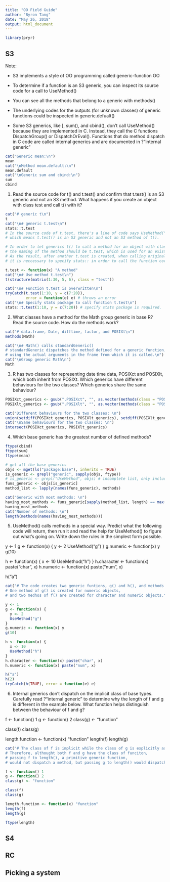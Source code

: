 ```yaml
---
title: "OO Field Guide"
author: "Byron Tang"
date: "May 26, 2018"
output: html_document
---
```


```r
library(pryr)
```

## S3

Note:

- S3 implements a style of OO programming called generic-function OO

- To determine if a function is an S3 generic, you can inspect its source code for a call to UseMethod()

- You can see all the methods that belong to a generic with methods()

- The underlying codes for the outputs (for unknown classes) of generic functions could be inspected in generic.defualt()

- Some S3 generics, like [, sum(), and cbind(), don't call UseMethod() because they are implemented in C. Instead, they call the C functions DispatchGroup() or DispatchOrEval(). Functions that do method dispatch in C code are called internal generics and are documented in ?"internal generic"

```r
cat("Generic mean:\n")
mean
cat("\nMethod mean.default:\n")
mean.default
cat("\nGeneric sum and cbind:\n")
sum
cbind
```


1. Read the source code for t() and t.test() and confirm that t.test() is an S3 generic and not an S3 method. What happens if you create an object with class test and call t() with it?

```r
cat("# generic t\n")
t
cat("\n# generic t.test\n")
stats::t.test
# In the source code of t.test, there's a line of code says UseMethod("t.test"),
# which means t.test() is an S3 generic and not an S3 method of t().

# In order to let generics t() to call a method for an object with class test,
# the naming of the method should be t.test, which is used for an existing function.
# As the result, after another t.test is created, when calling original t.test,
# it is neccessary to specify stats:: in order to call the function correctly.

t.test <- function(x) "A method"
cat("\n# Use method t.test\n")
t(structure(matrix(1:30, 5, 6), class = "test"))

cat("\n# Function t.test is overwritten\n")
tryCatch(t.test(1:10, y = c(7:20)), 
         error = function(e) e) # throws an error
cat("\n# Specify stats package to call function t.test\n")
stats::t.test(1:10, y = c(7:20)) # specify stats package is required.
```

2. What classes have a method for the Math group generic in base R? Read the source code. How do the methods work?

```r
cat("# data.frame, Date, difftime, factor, and POSIXt\n")
methods(Math)

cat("\n# Math() calls standardGeneric()
# standardGeneric dispatches the method defined for a generic function,
# using the actual arguments in the frame from which it is called.\n")
cat("\nGroup generic Math\n")
Math
```

3. R has two classes for representing date time data, POSIXct and POSIXlt, which both inherit from POSIXt. Which generics have different behaviours for the two classes? Which generics share the same behaviour?

```r
POSIXct_generics <- gsub(".POSIXct", "", as.vector(methods(class = "POSIXct")))
POSIXlt_generics <- gsub(".POSIXlt", "", as.vector(methods(class = "POSIXlt")))

cat("Different behaviours for the two classes: \n")
union(setdiff(POSIXct_generics, POSIXlt_generics), setdiff(POSIXlt_generics, POSIXct_generics))
cat("\nSame behaviours for the two classes: \n")
intersect(POSIXct_generics, POSIXlt_generics)
```

4. Which base generic has the greatest number of defined methods?

```r
ftype(cbind)
ftype(sum)
ftype(mean)
```


```r
# get all the base generics
objs <- mget(ls("package:base"), inherits = TRUE)
is_generic <- grepl("generic", sapply(objs, ftype))
# is_generic <- grepl("UseMethod", objs) # incomplete list, only includes S3 generic
funs_generic <- objs[is_generic]
method_list <- lapply(names(funs_generic), methods)

cat("Generic with most methods: \n")
having_most_methods <- funs_generic[sapply(method_list, length) == max(sapply(method_list, length))]
having_most_methods
cat("Number of methods: \n")
length(methods(names(having_most_methods)))
```

5. UseMethod() calls methods in a special way. Predict what the following code will return, then run it and read the help for UseMethod() to figure out what's going on. Write down the rules in the simplest form possible.

y <- 1
g <- function(x) {
  y <- 2
  UseMethod("g")
}
g.numeric <- function(x) y
g(10)

h <- function(x) {
  x <- 10
  UseMethod("h")
}
h.character <- function(x) paste("char", x)
h.numeric <- function(x) paste("num", x)

h("a")

```r
cat("# The code creates two generic funtions, g() and h(), and methods for each generic.
# One method of g() is created for numeric objects,
# and two medhos of f() are created for character and numeric objects.\n\n")

y <- 1
g <- function(x) {
  y <- 2
  UseMethod("g")
}
g.numeric <- function(x) y
g(10)

h <- function(x) {
  x <- 10
  UseMethod("h")
}
h.character <- function(x) paste("char", x)
h.numeric <- function(x) paste("num", x)

h("a")
h(2)
tryCatch(h(TRUE), error = function(e) e)
```

6. Internal generics don't dispatch on the implicit class of base types. Carefully read ?"internal generic" to determine why the length of f and g is different in the example below. What function helps distinguish between the behaviour of f and g?

f <- function() 1
g <- function() 2
class(g) <- "function"

class(f)
class(g)

length.function <- function(x) "function"
length(f)
length(g)

```r
cat("# The class of f is implicit while the class of g is explicitly assigned.
# Therefore, althought both f and g have the class of funciton,
# passing f to length(), a primitive generic function, 
# would not dispatch a method, but passing g to length() would dispatch length.function()\n\n") 

f <- function() 1
g <- function() 2
class(g) <- "function"

class(f)
class(g)

length.function <- function(x) "function"
length(f)
length(g)
```

```r
ftype(length)
```

## S4

## RC

## Picking a system